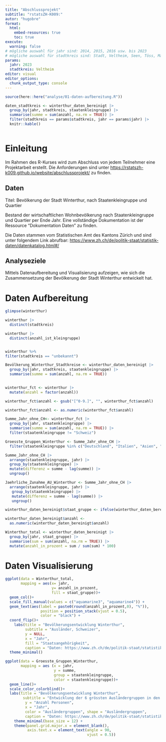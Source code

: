 ```yaml
---
title: "Abschlussprojekt" 
subtitle: "rstatsZH-K009:" 
autor: "hugobre" 
format: 
  html:
    embed-resources: true
    toc: true
execute: 
  warning: false
# mögliche auswahl für jahr sind: 2014, 2015, 2016 usw. bis 2023
# mögliche auswahl für stadtkreis sind: Stadt, Veltheim, Seen, Töss, Mattenbach, Oberwinterthur, Wülflingen
params:
  jahr: 2023
  stadtkreis: Veltheim
editor: visual 
editor_options: 
  chunk_output_type: console
---
```


```r
source(here::here("analyse/01-daten-aufbereitung.R"))
```

```r
daten_stadtkreis <- winterthur_daten_bereinigt |> 
  group_by(jahr, stadtkreis, staatenkleingruppe) |> 
  summarise(summe = sum(anzahl, na.rm = TRUE)) |> 
  filter(stadtkreis == params$stadtkreis, jahr == params$jahr) |> 
  knitr::kable()
  

```

# Einleitung

Im Rahmen des R-Kurses wird zum Abschluss von jedem Teilnehmer eine Projektarbeit erstellt. Die Anforderungen sind unter <https://rstatszh-k009.github.io/website/abschlussprojekt/> zu finden.

## Daten

Titel: Bevölkerung der Stadt Winterthur, nach Staatenkleingruppe und Quartier

Bestand der wirtschaftlichen Wohnbevölkerung nach Staatenkleingruppe und Quartier per Ende Jahr. Eine vollständige Dokumentation ist der Ressource "Dokumentation Daten" zu finden.

Die Daten stammen vom Statistischen Amt des Kantons Zürich und sind unter folgendem Link abrufbar: <https://www.zh.ch/de/politik-staat/statistik-daten/datenkatalog.html#/>

## Analyseziele

Mittels Datenaufbereitung und Visualisierung aufzeigen, wie sich die Zusammensetzung der Bevölkerung der Stadt Winterthur entwickelt hat.

# Daten Aufbereitung

```r
glimpse(winterthur)

winterthur |> 
  distinct(stadtkreis)
```

```r
winterthur |> 
  distinct(anzahl_ist_kleingruppe)


winterthur %>%
filter(stadtkreis == "unbekannt")

```


```r
Bevölkerung_Winterthur_Stadtkreise <- winterthur_daten_bereinigt |> 
  group_by(jahr, stadtkreis, staatenkleingruppe) |> 
  summarise(summe = sum(anzahl, na.rm = TRUE))
   
```


```r
winterthur_fct <- winterthur |> 
  mutate(anzahl = factor(anzahl))

winterthur_fct$anzahl <- gsub("[^0-9.]", "", winterthur_fct$anzahl)

winterthur_fct$anzahl <- as.numeric(winterthur_fct$anzahl)

Summe_Jahr_ohne_CH<- winterthur_fct |> 
  group_by(jahr, staatenkleingruppe) |> 
  summarise(summe = sum(anzahl, na.rm = TRUE)) |> 
  filter(staatenkleingruppe != "Schweiz")

Groesste_Gruppen_Winterthur <- Summe_Jahr_ohne_CH |> 
  filter(staatenkleingruppe %in% c("Deutschland", "Italien", "Asien", "Mazedonien", "Türkei", "Afrika"))

```

```r
Summe_Jahr_ohne_CH |> 
  arrange(staatenkleingruppe, jahr) |> 
  group_by(staatenkleingruppe) |> 
  mutate(differenz = summe - lag(summe)) |> 
  ungroup()

Jaehrliche_Zunahme_AU_Winterthur <- Summe_Jahr_ohne_CH |> 
  arrange(staatenkleingruppe, jahr) |> 
   group_by(staatenkleingruppe) |> 
   mutate(differenz = summe - lag(summe)) |> 
   ungroup()
```

```r
winterthur_daten_bereinigt$staat_gruppe <- ifelse(winterthur_daten_bereinigt$staatenkleingruppe == "Schweiz", "Schweiz", "Ausland")

winterthur_daten_bereinigt$anzahl <- 
  as.numeric(winterthur_daten_bereinigt$anzahl)

Winterthur_total <- winterthur_daten_bereinigt |> 
  group_by(jahr, staat_gruppe) |> 
  summarise(sum = sum(anzahl, na.rm = TRUE)) |> 
  mutate(anzahl_in_prozent = sum / sum(sum) * 100)
```

# Daten Visualisierung

```r
ggplot(data = Winterthur_total, 
       mapping = aes(x= jahr,
                     y= anzahl_in_prozent,
                     fill = staat_gruppe))+
  geom_col()+
  scale_fill_manual(values = c("aquamarine3", "aquamarine4")) +
  geom_text(aes(label = paste0(round(anzahl_in_prozent,0), "%")),
                position = position_stack(vjust = 0.5),
                color = "black") +
  coord_flip()+
    labs(title = "Bevölkerungsentwicklung Winterthur",
         subtitle = "Ausländer, Schweizer",
         y = NULL,
         x = "Jahr",
         fill = "Staatsangehörigkeit",
         caption = "Daten: https://www.zh.ch/de/politik-staat/statistik-daten/datenkatalog.html#/")+
  theme_minimal()
```

```r
ggplot(data = Groesste_Gruppen_Winterthur,
       mapping = aes (x = jahr,
                      y = summe,
                      group = staatenkleingruppe,
                      color = staatenkleingruppe))+
  geom_line()+
  scale_color_colorblind()+
  labs(title = "Bevölkerungsentwicklung Winterthur",
        subtitle = "Entwicklung der 6 grössten Ausländergruppen in den letzten 10 Jahren",
         y = "Anzahl Personen",
         x = "Jahr",
         color = "Ausländergruppen", shape = "Ausländergruppen",
         caption = "Daten: https://www.zh.ch/de/politik-staat/statistik-daten/datenkatalog.html#/") +
    theme_minimal(base_size = 12) +
    theme(panel.grid.major.x = element_blank(),
          axis.text.x = element_text(angle = 90, 
                                     vjust = 0.5))
```

```r
```

```r
```
